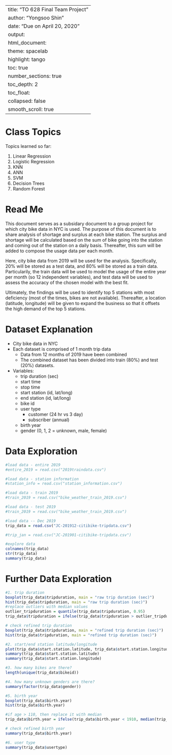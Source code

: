 
---
title: "TO 628 Final Team Project"
author: "Yongsoo Shin"
date: "Due on April 20, 2020"
output:
  html_document:
    theme: spacelab
    highlight: tango
    toc: true
    number_sections: true
    toc_depth: 2
    toc_float:
      collapsed: false
      smooth_scroll: true
---

# Class Topics
Topics learned so far:

  1. Linear Regression
  2. Logistic Regression
  3. KNN
  4. ANN
  5. SVM
  6. Decision Trees
  7. Random Forest

# Read Me
This document serves as a subsidary document to a group project for which city bike data in NYC is used. The purpose of this document is to share analysis of shortage and surplus at each bike station. The surplus and shortage will be calculated based on the sum of bike going into the station and coming out of the station on a daily basis. Thereafter, this sum will be added to compose the usage data per each month.

Here, city bike data from 2019 will be used for the analysis. Specifically, 20% will be stored as a test data, and 80% will be stored as a train data. Particularily, the train data will be used to model the usage of the entire year per month (so 12 independent variables), and test data will be used to assess the accuracy of the chosen model with the best fit.

Ultimately, the findings will be used to identify top 5 stations with most deficiency (most of the times, bikes are not available). Thereafter, a location (latitude, longitude) will be given to expand the business so that it offsets the high demand of the top 5 stations.

# Dataset Explanation
  - City bike data in NYC
  - Each dataset is comprised of 1 month trip data
    - Data from 12 months of 2019 have been combined
    - The combined dataset has been divided into train (80%) and test (20%) datasets.
  - Variables:
    - trip duration (sec)
    - start time
    - stop time
    - start station (id, lat/long)
    - end station (id, lat/long)
    - bike id
    - user type
      - customer (24 hr vs 3 day)
      - subscriber (annual)
    - birth year
    - gender (0, 1, 2 = unknown, male, female)

# Data Exploration
```{r}
#load data - entire 2019
#entire_2019 = read.csv("2019traindata.csv")

#load data - station information
#station_info = read.csv("station_information.csv")

#load data - train 2019
#train_2019 = read.csv("bike_weather_train_2019.csv")

#load data - test 2019
#train_2019 = read.csv("bike_weather_train_2019.csv")

#load data -- Dec 2019
trip_data = read.csv("JC-201912-citibike-tripdata.csv")

#trip_jan = read.csv("JC-201901-citibike-tripdata.csv")

#explore data
colnames(trip_data)
str(trip_data)
summary(trip_data)

```

# Further Data Exploration
```{r}

#1. trip duration
boxplot(trip_data$tripduration, main = "raw trip duration (sec)")
hist(trip_data$tripduration, main = "raw trip duration (sec)")
#replace outliers with median values
outlier_tripduration = quantile(trip_data$tripduration, 0.95)
trip_data$tripduration = ifelse(trip_data$tripduration > outlier_tripduration, median(trip_data$tripduration), trip_data$tripduration)

# check refined trip duration
boxplot(trip_data$tripduration, main = "refined trip duration (sec)")
hist(trip_data$tripduration, main = "refined trip duration (sec)")

#2. start/end station latitude/longitude
plot(trip_data$start.station.latitude, trip_data$start.station.longitude)
summary(trip_data$start.station.latitude)
summary(trip_data$start.station.longitude)

#3. how many bikes are there?
length(unique(trip_data$bikeid))

#4. how many unknown genders are there?
summary(factor(trip_data$gender))

#5. birth year
boxplot(trip_data$birth.year)
hist(trip_data$birth.year)

#if age > 110, then replace it with median
trip_data$birth.year = ifelse(trip_data$birth.year < 1910, median(trip_data$birth.year), trip_data$birth.year)

# check refined birth year
summary(trip_data$birth.year)

#6. user type
summary(trip_data$usertype)

```


